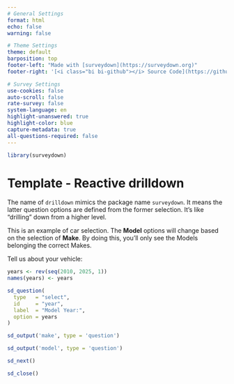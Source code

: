 ```yaml
---
# General Settings
format: html
echo: false
warning: false

# Theme Settings
theme: default
barposition: top
footer-left: "Made with [surveydown](https://surveydown.org)"
footer-right: '[<i class="bi bi-github"></i> Source Code](https://github.com/surveydown-dev/template_reactive_drilldown)'

# Survey Settings
use-cookies: false
auto-scroll: false
rate-survey: false
system-language: en
highlight-unanswered: true
highlight-color: blue
capture-metadata: true
all-questions-required: false
---
```


```r
library(surveydown)
```

::: {.sd_page id=vehicle}

# Template - Reactive drilldown

::: {.callout-note}

The name of `drilldown` mimics the package name `surveydown`. It means the latter question options are defined from the former selection. It's like "drilling" down from a higher level.

This is an example of car selection. The **Model** options will change based on the selection of **Make**. By doing this, you'll only see the Models belonging the correct Makes.

:::

Tell us about your vehicle:

```r
years <- rev(seq(2010, 2025, 1))
names(years) <- years

sd_question(
  type   = "select",
  id     = "year",
  label  = "Model Year:",
  option = years
)

sd_output('make', type = 'question')

sd_output('model', type = 'question')

sd_next()
```

:::

::: {.sd_page id=end}

```r
sd_close()
```

:::

